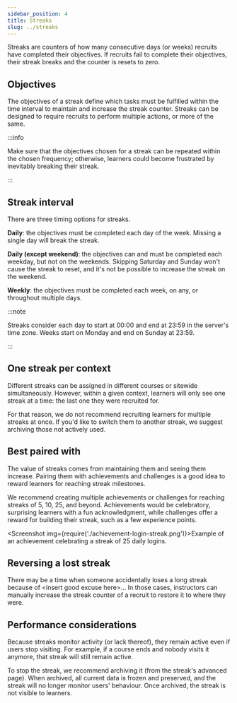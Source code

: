 ```yaml
---
sidebar_position: 4
title: Streaks
slug: ../streaks
---
```



Streaks are counters of how many consecutive days (or weeks) recruits have completed their objectives. If recruits fail to complete their objectives, their streak breaks and the counter is resets to zero.

## Objectives

The objectives of a streak define which tasks must be fulfilled within the time interval to maintain and increase the streak counter.  Streaks can be designed to require recruits to perform multiple actions, or more of the same.

:::info

Make sure that the objectives chosen for a streak can be repeated within the chosen frequency; otherwise, learners could become frustrated by inevitably breaking their streak.

:::

## Streak interval

There are three timing options for streaks.

**Daily**: the objectives must be completed each day of the week. Missing a single day will break the streak.

**Daily (except weekend)**: the objectives can and must be completed each weekday, but not on the weekends. Skipping Saturday and Sunday won't cause the streak to reset, and it's not be possible to increase the streak on the weekend.

**Weekly**: the objectives must be completed each week, on any, or throughout multiple days.

:::note

Streaks consider each day to start at 00:00 and end at 23:59 in the server's time zone. Weeks start on Monday and end on Sunday at 23:59.

:::


## One streak per context

Different streaks can be assigned in different courses or sitewide simultaneously. However, within a given context, learners will only see one streak at a time: the last one they were recruited for.

For that reason, we do not recommend recruiting learners for multiple streaks at once. If you'd like to switch them to another streak, we suggest archiving those not actively used.

## Best paired with

The value of streaks comes from maintaining them and seeing them increase. Pairing them with achievements and challenges is a good idea to reward learners for reaching streak milestones.

We recommend creating multiple achievements or challenges for reaching streaks of 5, 10, 25, and beyond. Achievements would be celebratory, surprising learners with a fun acknowledgment, while challenges offer a reward for building their streak, such as a few experience points.

<Screenshot img={require('./achievement-login-streak.png')}>Example of an achievement celebrating a streak of 25 daily logins.</Screenshot>

## Reversing a lost streak

There may be a time when someone accidentally loses a long streak because of \<insert good excuse here\>... In those cases, instructors can manually increase the streak counter of a recruit to restore it to where they were.

## Performance considerations

Because streaks monitor activity (or lack thereof), they remain active even if users stop visiting. For example, if a course ends and nobody visits it anymore, that streak will still remain active.

To stop the streak, we recommend archiving it (from the streak's advanced page). When archived, all current data is frozen and preserved, and the streak will no longer monitor users' behaviour. Once archived, the streak is not visible to learners.
